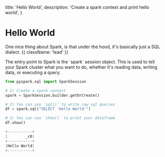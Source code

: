   title: 'Hello World',
  description:
    'Create a spark context and print hello world',
}

# Hello World

One nice thing about Spark, is that under the hood, it's basically just a SQL dialect. {{ className: 'lead' }}

<Note>
  The entry point to Spark is the `spark` session object. This is used to tell your Spark cluster what you want to do, whether it's reading data, writing data, or executing a query.
</Note>

```python {{ title: "PySpark" }}
from pyspark.sql import SparkSession

# 1) Create a spark context
spark = SparkSession.builder.getOrCreate()

# 2) You can use `sql()` to write raw sql queries
df = spark.sql("SELECT 'Hello World'")

# 3) You can use `show()` to print your dataframe
df.show()
```

```python {{ title: "Output" }}
+-----------+
|        _c0|
+-----------+
|Hello World|
+-----------+
```
